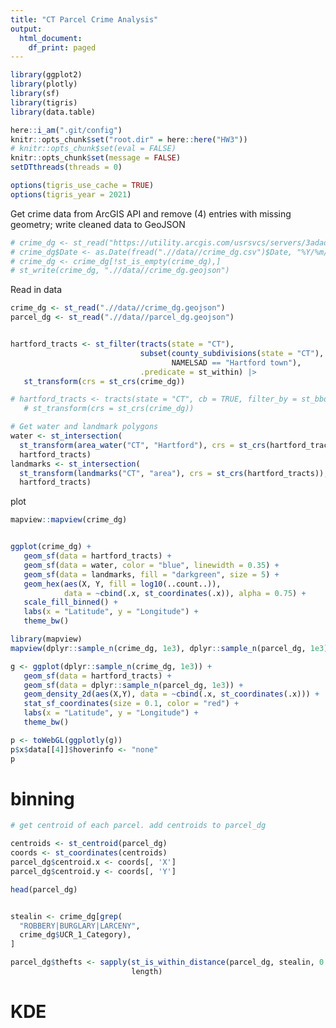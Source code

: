 ```yaml
---
title: "CT Parcel Crime Analysis"
output:
  html_document:
    df_print: paged
---
```



```r
library(ggplot2)
library(plotly)
library(sf)
library(tigris)
library(data.table)

here::i_am(".git/config")
knitr::opts_chunk$set("root.dir" = here::here("HW3"))
# knitr::opts_chunk$set(eval = FALSE)
knitr::opts_chunk$set(message = FALSE)
setDTthreads(threads = 0)

options(tigris_use_cache = TRUE)
options(tigris_year = 2021)
```

Get crime data from ArcGIS API and remove (4) entries with missing geometry; write cleaned data to GeoJSON
```r
# crime_dg <- st_read("https://utility.arcgis.com/usrsvcs/servers/3adad6320b7a421bb3826ec8871e2b66/rest/services/OpenData_PublicSafety/MapServer/2/query?outFields=*&where=1%3D1&f=geojson")
# crime_dg$Date <- as.Date(fread(".//data//crime_dg.csv")$Date, "%Y/%m/%d")
# crime_dg <- crime_dg[!st_is_empty(crime_dg),]
# st_write(crime_dg, ".//data//crime_dg.geojson")
```

Read in data
```r
crime_dg <- st_read(".//data//crime_dg.geojson")
parcel_dg <- st_read(".//data//parcel_dg.geojson")


hartford_tracts <- st_filter(tracts(state = "CT"),
                             subset(county_subdivisions(state = "CT"), 
                                    NAMELSAD == "Hartford town"),
                             .predicate = st_within) |>
   st_transform(crs = st_crs(crime_dg))

# hartford_tracts <- tracts(state = "CT", cb = TRUE, filter_by = st_bbox(st_transform(crime_dg, crs = "NAD83"))) |>
   # st_transform(crs = st_crs(crime_dg))

# Get water and landmark polygons
water <- st_intersection(
  st_transform(area_water("CT", "Hartford"), crs = st_crs(hartford_tracts)), 
  hartford_tracts)
landmarks <- st_intersection(
  st_transform(landmarks("CT", "area"), crs = st_crs(hartford_tracts)), 
  hartford_tracts)

```

plot
```r
mapview::mapview(crime_dg)


ggplot(crime_dg) +
   geom_sf(data = hartford_tracts) +
   geom_sf(data = water, color = "blue", linewidth = 0.35) +
   geom_sf(data = landmarks, fill = "darkgreen", size = 5) +
   geom_hex(aes(X, Y, fill = log10(..count..)), 
            data = ~cbind(.x, st_coordinates(.x)), alpha = 0.75) +
   scale_fill_binned() +
   labs(x = "Latitude", y = "Longitude") +
   theme_bw()
```

```r
library(mapview)
mapview(dplyr::sample_n(crime_dg, 1e3), dplyr::sample_n(parcel_dg, 1e3))

g <- ggplot(dplyr::sample_n(crime_dg, 1e3)) +
   geom_sf(data = hartford_tracts) +
   geom_sf(data = dplyr::sample_n(parcel_dg, 1e3)) +
   geom_density_2d(aes(X,Y), data = ~cbind(.x, st_coordinates(.x))) +
   stat_sf_coordinates(size = 0.1, color = "red") +
   labs(x = "Latitude", y = "Longitude") +
   theme_bw()

p <- toWebGL(ggplotly(g))
p$x$data[[4]]$hoverinfo <- "none"
p
```






# binning

```r
# get centroid of each parcel. add centroids to parcel_dg

centroids <- st_centroid(parcel_dg)
coords <- st_coordinates(centroids)
parcel_dg$centroid.x <- coords[, 'X']
parcel_dg$centroid.y <- coords[, 'Y']

head(parcel_dg)


stealin <- crime_dg[grep(
  "ROBBERY|BURGLARY|LARCENY",
  crime_dg$UCR_1_Category), 
]

parcel_dg$thefts <- sapply(st_is_within_distance(parcel_dg, stealin, 0.1), 
                           length)


```

# KDE


